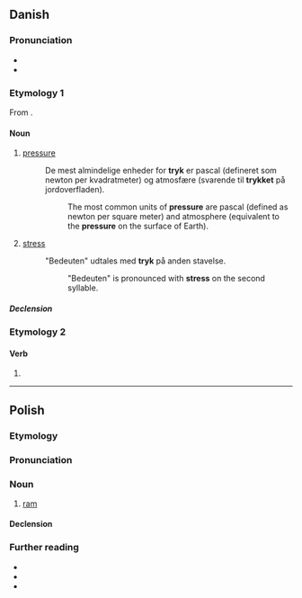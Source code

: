 ==Danish==

===Pronunciation===
* {{IPA|da|[ˈtˢʁ̥œɡ̊]}}
* {{homophones|da|tryg}}

===Etymology 1===
From {{m|da|trykke||press}}.

====Noun====
{{da-noun|trykket|tryk|g=n}}

# {{lb|da|physics}} [[pressure]]
#: De mest almindelige enheder for '''tryk''' er pascal (defineret som newton per kvadratmeter) og atmosfære (svarende til '''trykket''' på jordoverfladen).
#:: The most common units of '''pressure''' are pascal (defined as newton per square meter) and atmosphere (equivalent to the '''pressure''' on the surface of Earth).
# {{lb|da|linguistics}} [[stress]]
#: "Bedeuten" udtales med '''tryk''' på anden stavelse.
#:: "Bedeuten" is pronounced with '''stress''' on the second syllable.

=====Declension=====
{{da-noun-infl|et|dc=1}}

===Etymology 2===
{{nonlemma}}

====Verb====
{{head|da|verb form}}

# {{imperative of|da|trykke}}

----

==Polish==

===Etymology===
{{rfe|pl}}

===Pronunciation===
{{pl-p|a=LL-Q809 (pol)-Poemat-tryk.wav}}

===Noun===
{{pl-noun|m-an}}

# [[ram]] {{gl|male sheep}}
#: {{syn|pl|baran}}

====Declension====
{{pl-decl-noun-m-an}}

===Further reading===
* {{R:pl:WSJP}}
* {{R:pl:PWN}}
* {{source|Słownik etymologiczny języka polskiego/tryk|lang=pl}}

{{C|pl|Male animals|Sheep}}
